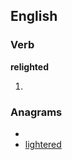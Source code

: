 ==English==

===Verb===
'''relighted'''

# {{past of|[[relight]]}}

===Anagrams===
* {{alphagram|deeghilrt}}
* [[lightered#English|lightered]]